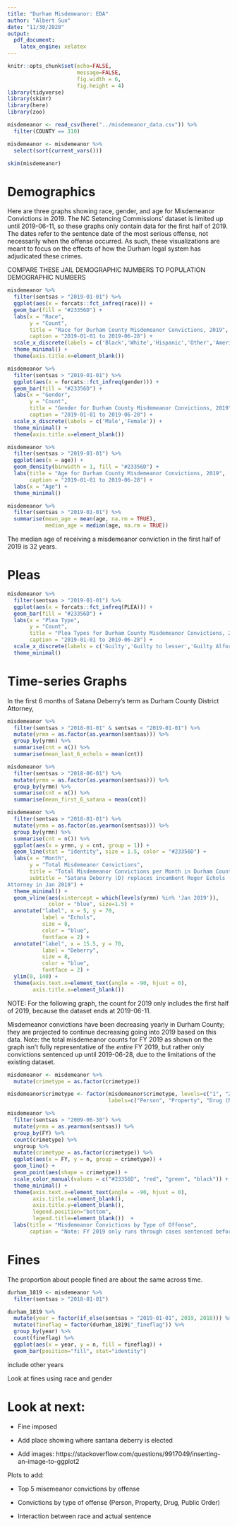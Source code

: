 ```yaml
---
title: "Durham Misdemeanor: EDA"
author: "Albert Sun"
date: "11/30/2020"
output: 
  pdf_document:
    latex_engine: xelatex
---
```

```r
knitr::opts_chunk$set(echo=FALSE, 
                      message=FALSE,
                      fig.width = 6, 
                      fig.height = 4)
library(tidyverse)
library(skimr)
library(here)
library(zoo)
```

```r
misdemeanor <- read_csv(here("../misdemeanor_data.csv")) %>% 
  filter(COUNTY == 310)
```

```r
misdemeanor <- misdemeanor %>% 
  select(sort(current_vars())) 
```

```r
skim(misdemeanor)
```
 
# Demographics

Here are three graphs showing race, gender, and age for Misdemeanor Convictions in 2019. The NC Setencing Commissions' dataset is limited up until 2019-06-11, so these graphs only contain data for the first half of 2019. The dates refer to the sentence date of the most serious offense, not necessarily when the offense occurred. As such, these visualizations are meant to focus on the effects of how the Durham legal system has adjudicated these crimes. 

COMPARE THESE JAIL DEMOGRAPHIC NUMBERS TO POPULATION DEMOGRAPHIC NUMBERS

```r
misdemeanor %>%
  filter(sentsas > "2019-01-01") %>%
  ggplot(aes(x = forcats::fct_infreq(race))) + 
  geom_bar(fill = "#23356D") + 
  labs(x = "Race",
       y = "Count",
       title = "Race for Durham County Misdemeanor Convictions, 2019",
       caption = "2019-01-01 to 2019-06-28") + 
  scale_x_discrete(labels = c('Black','White','Hispanic','Other','American Indian','Unknown','Asian')) + 
  theme_minimal() +
  theme(axis.title.x=element_blank())
```

```r
misdemeanor %>%
  filter(sentsas > "2019-01-01") %>%
  ggplot(aes(x = forcats::fct_infreq(gender))) + 
  geom_bar(fill = "#23356D") + 
  labs(x = "Gender",
       y = "Count",
       title = "Gender for Durham County Misdemeanor Convictions, 2019",
       caption = "2019-01-01 to 2019-06-28") + 
  scale_x_discrete(labels = c('Male','Female')) + 
  theme_minimal() +
  theme(axis.title.x=element_blank())
```

```r
misdemeanor %>%
  filter(sentsas > "2019-01-01") %>%
  ggplot(aes(x = age)) + 
  geom_density(binwidth = 1, fill = "#23356D") +
  labs(title = "Age for Durham County Misdemeanor Convictions, 2019",
       caption = "2019-01-01 to 2019-06-28") + 
  labs(x = "Age") +
  theme_minimal()
```

```r
misdemeanor %>%
  filter(sentsas > "2019-01-01") %>%
  summarise(mean_age = mean(age, na.rm = TRUE),
            median_age = median(age, na.rm = TRUE))
```

The median age of receiving a misdemeanor conviction in the first half of 2019 is 32 years.

# Pleas

```r
misdemeanor %>%
  filter(sentsas > "2019-01-01") %>%
  ggplot(aes(x = forcats::fct_infreq(PLEA))) + 
  geom_bar(fill = "#23356D") + 
  labs(x = "Plea Type",
       y = "Count",
       title = "Plea Types for Durham County Misdemeanor Convictions, 2019",
       caption = "2019-01-01 to 2019-06-28") + 
  scale_x_discrete(labels = c('Guilty','Guilty to lesser','Guilty Alford','No Contest','Not Guilty')) + 
  theme_minimal()
```

# Time-series Graphs

In the first 6 months of Satana Deberry's term as Durham County District Attorney, 

```r
misdemeanor %>%
  filter(sentsas > "2018-01-01" & sentsas < "2019-01-01") %>%
  mutate(yrmn = as.factor(as.yearmon(sentsas))) %>%
  group_by(yrmn) %>%
  summarise(cnt = n()) %>%
  summarise(mean_last_6_echols = mean(cnt))
```

```r
misdemeanor %>%
  filter(sentsas > "2018-06-01") %>%
  mutate(yrmn = as.factor(as.yearmon(sentsas))) %>%
  group_by(yrmn) %>%
  summarise(cnt = n()) %>%
  summarise(mean_first_6_satana = mean(cnt))
```



```r
misdemeanor %>%
  filter(sentsas > "2018-01-01") %>%
  mutate(yrmn = as.factor(as.yearmon(sentsas))) %>%
  group_by(yrmn) %>%
  summarise(cnt = n()) %>%
  ggplot(aes(x = yrmn, y = cnt, group = 1)) +
  geom_line(stat = "identity", size = 1.5, color = "#23356D") +
  labs(x = "Month",
       y = "Total Misdemeanor Convictions",
       title = "Total Misdemeanor Convictions per Month in Durham County",
       subtitle = "Satana Deberry (D) replaces incumbent Roger Echols (D) as Durham County District 
Attorney in Jan 2019") + 
  theme_minimal() + 
  geom_vline(aes(xintercept = which(levels(yrmn) %in% 'Jan 2019')),
             color = "blue", size=1.5) + 
  annotate("label", x = 5, y = 70,
           label = "Echols", 
           size = 8, 
           color = "blue", 
           fontface = 2) +
  annotate("label", x = 15.5, y = 70, 
           label = "Deberry", 
           size = 8, 
           color = "blue", 
           fontface = 2) +
  ylim(0, 140) +
  theme(axis.text.x=element_text(angle = -90, hjust = 0), 
        axis.title.x=element_blank())
```

NOTE: For the following graph, the count for 2019 only includes the first half of 2019, because the dataset ends at 2019-06-11.

Misdemeanor convictions have been decreasing yearly in Durham County; they are 
projected to continue decreasing going into 2019 based on this data. Note: the total misdemeanor counts for FY 2019 as shown on the graph isn't fully representative of the *entire* FY 2019, but rather only convictions sentenced up until 2019-06-28, due to the limitations of the existing dataset.

```r
misdemeanor <- misdemeanor %>% 
  mutate(crimetype = as.factor(crimetype)) 

misdemeanor$crimetype <- factor(misdemeanor$crimetype, levels=c("1", "2", "3", "4"), 
                                labels=c("Person", "Property", "Drug (Non Trafficking)", "Other"))

misdemeanor %>%
  filter(sentsas > "2009-06-30") %>%
  mutate(yrmn = as.yearmon(sentsas)) %>%
  group_by(FY) %>%
  count(crimetype) %>%
  ungroup %>%
  mutate(crimetype = as.factor(crimetype)) %>%
  ggplot(aes(x = FY, y = n, group = crimetype)) + 
  geom_line() +
  geom_point(aes(shape = crimetype)) + 
  scale_color_manual(values = c("#23356D", "red", "green", "black")) +
  theme_minimal() + 
  theme(axis.text.x=element_text(angle = -90, hjust = 0),
        axis.title.x=element_blank(),
        axis.title.y=element_blank(),
        legend.position="bottom",
        legend.title=element_blank())  +
  labs(title = "Misdemeanor Convictions by Type of Offense",
       caption = "Note: FY 2019 only runs through cases sentenced before 2019-06-28") 
```

# Fines

The proportion about people fined are about the same across time.

```r
durham_1819 <- misdemeanor %>%
  filter(sentsas > "2018-01-01")

durham_1819 %>%
  mutate(year = factor(if_else(sentsas > "2019-01-01", 2019, 2018))) %>%
  mutate(fineflag = factor(durham_1819$"_fineflag")) %>%
  group_by(year) %>%
  count(fineflag) %>%
  ggplot(aes(x = year, y = n, fill = fineflag)) + 
  geom_bar(position="fill", stat="identity") 
```

include other years

Look at fines using race and gender

# Look at next:

+ Fine imposed

+ Add place showing where santana deberry is elected

+ Add images: https://stackoverflow.com/questions/9917049/inserting-an-image-to-ggplot2

Plots to add: 

+ Top 5 misemeanor convictions by offense

+ Convictions by type of offense (Person, Property, Drug, Public Order)

+ Interaction between race and actual sentence